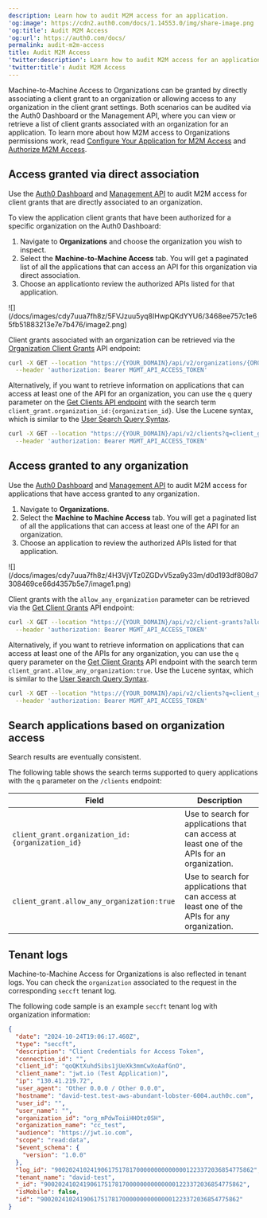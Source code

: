 ```yaml
---
description: Learn how to audit M2M access for an application.
'og:image': https://cdn2.auth0.com/docs/1.14553.0/img/share-image.png
'og:title': Audit M2M Access
'og:url': https://auth0.com/docs/
permalink: audit-m2m-access
title: Audit M2M Access
'twitter:description': Learn how to audit M2M access for an application.
'twitter:title': Audit M2M Access
---
```

Machine-to-Machine Access to Organizations can be granted by directly associating a client grant to an organization or allowing access to any organization in the client grant settings. Both scenarios can be audited via the <Tooltip tip="Auth0 Dashboard: Auth0's main product to configure your services." cta="View Glossary" href="/docs/glossary?term=Auth0+Dashboard">Auth0 Dashboard</Tooltip> or the <Tooltip tip="Auth0 Dashboard: Auth0's main product to configure your services." cta="View Glossary" href="/docs/glossary?term=Management+API">Management API</Tooltip>, where you can view or retrieve a list of client grants associated with an organization for an application. To learn more about how M2M access to Organizations permissions work, read [Configure Your Application for M2M Access](/docs/manage-users/organizations/organizations-for-m2m-applications/configure-your-application-for-m2m-access) and [Authorize M2M Access](/docs/manage-users/organizations/organizations-for-m2m-applications/authorize-m2m-access).

## Access granted via direct association

Use the [Auth0 Dashboard](https://manage.auth0.com/) and [Management API](https://auth0.com/docs/api/management/v2) to audit M2M access for client grants that are directly associated to an organization.

<Tabs><Tab title="Auth0 Dashboard">

To view the application client grants that have been authorized for a specific organization on the Auth0 Dashboard:

1. Navigate to **Organizations** and choose the organization you wish to inspect.
2. Select the **Machine-to-Machine Access** tab. You will get a paginated list of all the applications that can access an API for this organization via direct association.
3. Choose an applicationto review the authorized APIs listed for that application.

<Frame>![](/docs/images/cdy7uua7fh8z/5FVJzuu5yq8IHwpQKdYYU6/3468ee757c1e65fb51883213e7e7b476/image2.png)</Frame>

</Tab><Tab title="Management API">

Client grants associated with an organization can be retrieved via the [Organization Client Grants](https://auth0.com/docs/api/management/v2/organizations/get-organization-client-grants) API endpoint:

```bash lines
curl -X GET --location "https://{YOUR_DOMAIN}/api/v2/organizations/{ORG_id}/client-grants/" \
  --header 'authorization: Bearer MGMT_API_ACCESS_TOKEN'
```

Alternatively, if you want to retrieve information on applications that can access at least one of the API for an organization, you can use the `q` query parameter on the [Get Clients API endpoint](https://auth0.com/docs/api/management/v2/clients/get-clients) with the search term `client_grant.organization_id:{organization_id}`. Use the Lucene syntax, which is similar to the [User Search Query Syntax](/docs/manage-users/user-search/user-search-query-syntax).

```bash lines
curl -X GET --location "https://{YOUR_DOMAIN}/api/v2/clients?q=client_grant.organization_id%3Aorganization_id" \
  --header 'authorization: Bearer MGMT_API_ACCESS_TOKEN'
```

</Tab></Tabs>

## Access granted to any organization

Use the [Auth0 Dashboard](https://manage.auth0.com/) and [Management API](https://auth0.com/docs/api/management/v2) to audit M2M access for applications that have access granted to any organization.

<Tabs><Tab title="Auth0 Dashboard">

1. Navigate to **Organizations**.
2. Select the **Machine to Machine Access** tab. You will get a paginated list of all the applications that can access at least one of the API for an organization.
3. Choose an application to review the authorized APIs listed for that application.

<Frame>![](/docs/images/cdy7uua7fh8z/4H3VjVTz0ZGDvV5za9y33m/d0d193df808d7308469ce66d4357b5e7/image1.png)</Frame>

</Tab><Tab title="Management API">

Client grants with the `allow_any_organization` parameter can be retrieved via the [Get Client Grants](https://auth0.com/docs/api/management/v2/client-grants/get-client-grants) API endpoint:

```bash lines
curl -X GET --location "https://{YOUR_DOMAIN}/api/v2/client-grants?allow_any_organization=true" \
  --header 'authorization: Bearer MGMT_API_ACCESS_TOKEN'
```

Alternatively, if you want to retrieve information on applications that can access at least one of the APIs for any organization, you can use the `q` query parameter on the [Get Client Grants](https://auth0.com/docs/api/management/v2/client-grants/get-client-grants) API endpoint with the search term `client_grant.allow_any_organization:true`. Use the Lucene syntax, which is similar to the [User Search Query Syntax](/docs/manage-users/user-search/user-search-query-syntax).

```bash lines
curl -X GET --location "https://{YOUR_DOMAIN}/api/v2/clients?q=client_grant.allow_any_organization%3Atrue" \
  --header 'authorization: Bearer MGMT_API_ACCESS_TOKEN'
```

</Tab></Tabs>

## Search applications based on organization access

<Callout icon="file-lines" color="#0EA5E9" iconType="regular">

Search results are eventually consistent.

</Callout>

The following table shows the search terms supported to query applications with the `q` parameter on the `/clients` endpoint:

| **Field** | **Description** |
| --- | --- |
| `client_grant.organization_id:{organization_id}` | Use to search for applications that can access at least one of the APIs for an organization. |
| `client_grant.allow_any_organization:true` | Use to search for applications that can access at least one of the APIs for any organization. |

## Tenant logs

Machine-to-Machine Access for Organizations is also reflected in tenant logs. You can check the `organization` associated to the request in the corresponding `seccft` tenant log.

The following code sample is an example `seccft` tenant log with organization information:

```json lines
{
  "date": "2024-10-24T19:06:17.460Z",
  "type": "seccft",
  "description": "Client Credentials for Access Token",
  "connection_id": "",
  "client_id": "qoQKtXuhdSibs1jUeXk3mmCwXoAafGnO",
  "client_name": "jwt.io (Test Application)",
  "ip": "130.41.219.72",
  "user_agent": "Other 0.0.0 / Other 0.0.0",
  "hostname": "david-test.test-aws-abundant-lobster-6004.auth0c.com",
  "user_id": "",
  "user_name": "",
  "organization_id": "org_mPdwToiiHHOtz0SH",
  "organization_name": "cc_test",
  "audience": "https://jwt.io.com",
  "scope": "read:data",
  "$event_schema": {
    "version": "1.0.0"
  },
  "log_id": "90020241024190617517817000000000000001223372036854775862",
  "tenant_name": "david-test",
  "_id": "90020241024190617517817000000000000001223372036854775862",
  "isMobile": false,
  "id": "90020241024190617517817000000000000001223372036854775862"
}
```